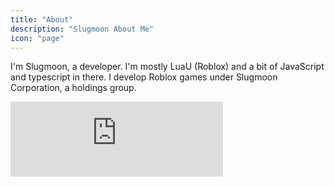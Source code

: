 ```yaml
---
title: "About"
description: "Slugmoon About Me"
icon: "page"
---
```


I'm Slugmoon, a developer. I'm mostly LuaU (Roblox) and a bit of JavaScript and typescript in there. I develop Roblox games under Slugmoon Corporation, a holdings group.

<iframe title="Discord user embed" width="340" height="120" frameBorder="0" sandbox="allow-scripts" src="https://widgets.vendicated.dev/user?id=963454399160668220&theme=dark&banner=true&full-banner=false&rounded-corners=false&discord-icon=true&badges=true&guess-nitro=true/" />

<Accordion title="Games I Own" description="Games managed or owned by me." icon="gamepad-modern">
  ## Freshlux Shopping

  A virtual shopping game on the ROBLOX platform.
</Accordion>
